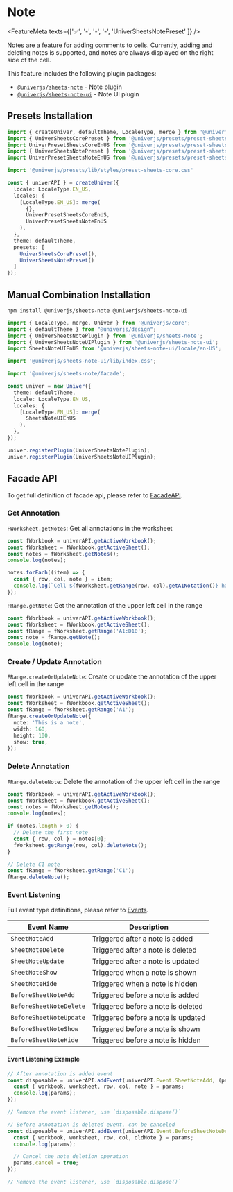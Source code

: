 
# Note

<FeatureMeta texts={['✅', '-', '-', '-', 'UniverSheetsNotePreset' ]} />

Notes are a feature for adding comments to cells. Currently, adding and deleting notes is supported, and notes are always displayed on the right side of the cell.

This feature includes the following plugin packages:

* [`@univerjs/sheets-note`](https://www.npmjs.com/package/@univerjs/sheets-note) - Note plugin
* [`@univerjs/sheets-note-ui`](https://www.npmjs.com/package/@univerjs/sheets-note-ui) - Note UI plugin

## Presets Installation

```typescript {4-5,7,15,21}
import { createUniver, defaultTheme, LocaleType, merge } from '@univerjs/presets';
import { UniverSheetsCorePreset } from '@univerjs/presets/preset-sheets-core';
import UniverPresetSheetsCoreEnUS from '@univerjs/presets/preset-sheets-core/locales/en-US';
import { UniverSheetsNotePreset } from '@univerjs/presets/preset-sheets-note';
import UniverPresetSheetsNoteEnUS from '@univerjs/presets/preset-sheets-note/locales/en-US';

import '@univerjs/presets/lib/styles/preset-sheets-core.css'

const { univerAPI } = createUniver({
  locale: LocaleType.EN_US,
  locales: {
    [LocaleType.EN_US]: merge(
      {},
      UniverPresetSheetsCoreEnUS,
      UniverPresetSheetsNoteEnUS 
    ),
  },
  theme: defaultTheme,
  presets: [
    UniverSheetsCorePreset(),
    UniverSheetsNotePreset()
  ]
});
```

## Manual Combination Installation

```shell npm2yarn
npm install @univerjs/sheets-note @univerjs/sheets-note-ui
```

```typescript {3-5,7,9,16,21-22}
import { LocaleType, merge, Univer } from '@univerjs/core';
import { defaultTheme } from "@univerjs/design";
import { UniverSheetsNotePlugin } from '@univerjs/sheets-note';
import { UniverSheetsNoteUIPlugin } from '@univerjs/sheets-note-ui';
import SheetsNoteUIEnUS from '@univerjs/sheets-note-ui/locale/en-US';

import '@univerjs/sheets-note-ui/lib/index.css';

import '@univerjs/sheets-note/facade';

const univer = new Univer({
  theme: defaultTheme,
  locale: LocaleType.EN_US,
  locales: {
    [LocaleType.EN_US]: merge(
      SheetsNoteUIEnUS
    ),
  },
});

univer.registerPlugin(UniverSheetsNotePlugin);
univer.registerPlugin(UniverSheetsNoteUIPlugin);
```

## Facade API <VersionBadge version="0.7.0+" />

To get full definition of facade api, please refer to [FacadeAPI](https://reference.univer.ai/en-US).

### Get Annotation

`FWorksheet.getNotes`: Get all annotations in the worksheet

```typescript
const fWorkbook = univerAPI.getActiveWorkbook();
const fWorksheet = fWorkbook.getActiveSheet();
const notes = fWorksheet.getNotes();
console.log(notes);

notes.forEach((item) => {
  const { row, col, note } = item;
  console.log(`Cell ${fWorksheet.getRange(row, col).getA1Notation()} has a note: ${note}`);
});
```

`FRange.getNote`: Get the annotation of the upper left cell in the range

```typescript
const fWorkbook = univerAPI.getActiveWorkbook();
const fWorksheet = fWorkbook.getActiveSheet();
const fRange = fWorksheet.getRange('A1:D10');
const note = fRange.getNote();
console.log(note);
```

### Create / Update Annotation

`FRange.createOrUpdateNote`: Create or update the annotation of the upper left cell in the range

```typescript
const fWorkbook = univerAPI.getActiveWorkbook();
const fWorksheet = fWorkbook.getActiveSheet();
const fRange = fWorksheet.getRange('A1');
fRange.createOrUpdateNote({
  note: 'This is a note',
  width: 160,
  height: 100,
  show: true,
});
```

### Delete Annotation

`FRange.deleteNote`: Delete the annotation of the upper left cell in the range

```typescript
const fWorkbook = univerAPI.getActiveWorkbook();
const fWorksheet = fWorkbook.getActiveSheet();
const notes = fWorksheet.getNotes();
console.log(notes);

if (notes.length > 0) {
  // Delete the first note
  const { row, col } = notes[0];
  fWorksheet.getRange(row, col).deleteNote();
}

// Delete C1 note
const fRange = fWorksheet.getRange('C1');
fRange.deleteNote();
```

### Event Listening

Full event type definitions, please refer to [Events](https://reference.univer.ai/en-US/classes/FEventName).

| Event Name | Description |
| ---------- | ----------- |
| `SheetNoteAdd` | Triggered after a note is added |
| `SheetNoteDelete` | Triggered after a note is deleted |
| `SheetNoteUpdate` | Triggered after a note is updated |
| `SheetNoteShow` | Triggered when a note is shown |
| `SheetNoteHide` | Triggered when a note is hidden |
| `BeforeSheetNoteAdd` | Triggered before a note is added |
| `BeforeSheetNoteDelete` | Triggered before a note is deleted |
| `BeforeSheetNoteUpdate` | Triggered before a note is updated |
| `BeforeSheetNoteShow` | Triggered before a note is shown |
| `BeforeSheetNoteHide` | Triggered before a note is hidden |

#### Event Listening Example

```typescript
// After annotation is added event
const disposable = univerAPI.addEvent(univerAPI.Event.SheetNoteAdd, (params) => {
  const { workbook, worksheet, row, col, note } = params;
  console.log(params);
});

// Remove the event listener, use `disposable.dispose()`
```

```typescript
// Before annotation is deleted event, can be canceled
const disposable = univerAPI.addEvent(univerAPI.Event.BeforeSheetNoteDelete, (params) => {
  const { workbook, worksheet, row, col, oldNote } = params;
  console.log(params);

  // Cancel the note deletion operation
  params.cancel = true;
});

// Remove the event listener, use `disposable.dispose()`
```
